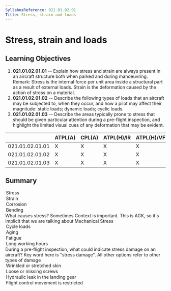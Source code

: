 ```yaml
---
SyllabusReference: 021.01.02.01
Title: Stress, strain and loads
---
```


# Stress, strain and loads

## Learning Objectives

1.  **021.01.02.01.01** -- Explain how stress and strain are always present in an
    aircraft structure both when parked and during manoeuvring. Remark: Stress is
    the internal force per unit area inside a structural part as a result of
    external loads. Strain is the deformation caused by the action of stress on a
    material.
2.  **021.01.02.01.02** -- Describe the following types of loads that an aircraft
    may be subjected to, when they occur, and how a pilot may affect their
    magnitude: static loads; dynamic loads; cyclic loads.
3.  **021.01.02.01.03** -- Describe the areas typically prone to stress that
    should be given particular attention during a pre-flight inspection, and
    highlight the limited visual cues of any deformation that may be evident.

|                 | ATPL(A) | CPL(A) | ATPL(H)/IR | ATPL(H)/VFR | CPL(H) | IR  | CBIR(A) |
| --------------- | ------- | ------ | ---------- | ----------- | ------ | --- | ------- |
| 021.01.02.01.01 | X       | X      | X          | X           | X      |     |         |
| 021.01.02.01.02 | X       | X      | X          | X           | X      |     |         |
| 021.01.02.01.03 | X       | X      | X          | X           | X      |     |         |

## Summary

<Question id="MSA1Z4BVY9" lo="021.01.02.01.01">
  <Text variant="oneCorrect">
    <Subject />
  </Text>
<Option
  subject={[
    [
      "When a structure is under the effect of a continuos internal force, it is experiencing?",
    ],
  ]}
>
  Stress
</Option>
<Option
  subject={[
    [
      "When a structure is changed from a non-deformed to a deformed state, it has experienced?",
    ],
  ]}
>
  Strain
</Option>
<Option
  subject={[
    [
      "When a structure chemical composition changes after exposure to oxidizing elements, it has experienced?",
    ],
  ]}
>
  Corrosion
</Option>

  <Option
    subject={[
    [
      "When a structure is subjected to an external load applied perpendicularly to a longitudinal axis of the element, it has experienced?",
    ],
    ]}
  >
    Bending
  </Option>
</Question>

<Question id="LYARH7K1PV" lo="021.01.02.01.01">
  <Text variant="oneCorrect">What causes stress?</Text>
<Explanation>
  Sometimes Context is important. This is AGK, so it's implicit that we are
  talking about Mechanical Stress
</Explanation>

  <Option correct>Cycle loads</Option>
  <Option>Aging</Option>
  <Option>Fatigue</Option>
  <Option>Long working hours</Option>
</Question>

<Question id="QO18F0ONTF" lo="021.01.02.01.03">
  <Text variant="oneCorrect">
    During a pre-flight inspection, what could indicate stress damage on an
    aircraft?
  </Text>
<Explanation>
  Key word here is "stress damage". All other options refer to other types of
  damage
</Explanation>

  <Option correct>Wrinkled or stretched skin</Option>
  <Option>Loose or missing screws</Option>
  <Option>Hydraulic leak in the landing gear</Option>
  <Option>Flight control movement is restricted</Option>
</Question>
